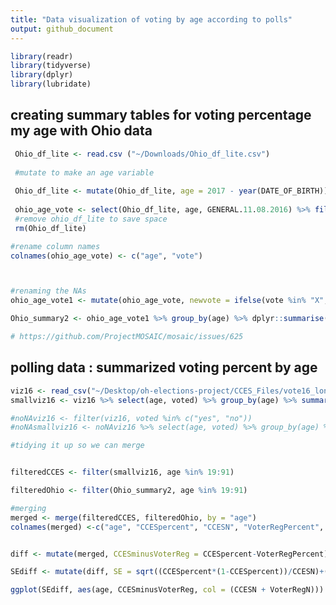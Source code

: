 ```yaml
---
title: "Data visualization of voting by age according to polls"
output: github_document
---
```


```r
library(readr)
library(tidyverse)
library(dplyr)
library(lubridate)
```
## creating summary tables for voting percentage my age with Ohio data
```r

 Ohio_df_lite <- read.csv ("~/Downloads/Ohio_df_lite.csv")
 
 #mutate to make an age variable
 
 Ohio_df_lite <- mutate(Ohio_df_lite, age = 2017 - year(DATE_OF_BIRTH))
 
 ohio_age_vote <- select(Ohio_df_lite, age, GENERAL.11.08.2016) %>% filter(age < 99)
 #remove ohio_df_lite to save space
 rm(Ohio_df_lite)

#rename column names
colnames(ohio_age_vote) <- c("age", "vote")



#renaming the NAs
ohio_age_vote1 <- mutate(ohio_age_vote, newvote = ifelse(vote %in% "X", "X", "O"))

Ohio_summary2 <- ohio_age_vote1 %>% group_by(age) %>% dplyr::summarise(perc = base::mean(newvote == "X"), n())

# https://github.com/ProjectMOSAIC/mosaic/issues/625
```

##  polling data : summarized voting percent by age

``` r
viz16 <- read_csv("~/Desktop/oh-elections-project/CCES_Files/vote16_long.csv")
smallviz16 <- viz16 %>% select(age, voted) %>% group_by(age) %>% summarize(percent_voted = base::mean(voted == "yes"), n())

#noNAviz16 <- filter(viz16, voted %in% c("yes", "no"))
#noNAsmallviz16 <- noNAviz16 %>% select(age, voted) %>% group_by(age) %>% summarize(percent_voted_noNA = base::mean(voted == "yes"))


```

```r
#tidying it up so we can merge


filteredCCES <- filter(smallviz16, age %in% 19:91)

filteredOhio <- filter(Ohio_summary2, age %in% 19:91)


```


```r
#merging
merged <- merge(filteredCCES, filteredOhio, by = "age")
colnames(merged) <-c("age", "CCESpercent", "CCESN", "VoterRegPercent", "VoterRegN")


diff <- mutate(merged, CCESminusVoterReg = CCESpercent-VoterRegPercent)

SEdiff <- mutate(diff, SE = sqrt((CCESpercent*(1-CCESpercent))/CCESN)+((VoterRegPercent*(1-VoterRegPercent))/VoterRegN))

ggplot(SEdiff, aes(age, CCESminusVoterReg, col = (CCESN + VoterRegN))) + geom_errorbar(aes(ymin = CCESminusVoterReg - SE, ymax = CCESminusVoterReg + SE))
```


